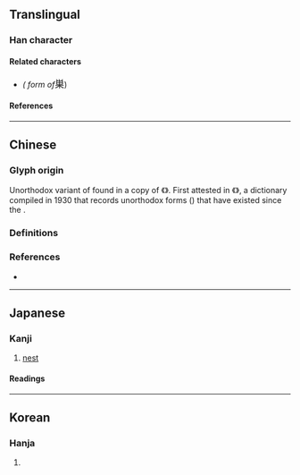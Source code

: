 {{also|巢}}
{{character info/new}}
==Translingual==

===Han character===
{{Han char|rn=47|rad=巛|as=08|sn=11|four=90904|canj=FWD|ids=⿱⺍果}}

====Related characters====
* {{l|mul|[[巢]]}} ''({{w|Kyūjitai}} form of ''<big>巣</big>)

====References====
{{Han ref|kx=0531.131|dkj=08696|dj=0919.230|hdz=21221.010|uh=5DE3}}

----

==Chinese==

===Glyph origin===
Unorthodox variant of {{l|zh|巢}} found in a {{w|Movable type#Metal movable type in China|moveable type}} copy of ''{{w|Biographies of Exemplary Women}}'' 《{{w2|zh|列女傳}}》. First attested in 《{{w2|zh|宋元以來俗字譜}}》, a {{w|Variant Chinese character|variant forms}} dictionary compiled in 1930 that records unorthodox forms ({{l|zh|俗字}}) that have existed since the {{w|Song dynasty}}.

===Definitions===
{{zh-see|巢}}

===References===
* {{R:twedu|A01147-001}}

----

==Japanese==
{{ja-kanji forms|巣|巢}}

===Kanji===
{{ja-kanji|grade=4|rs=巛08|kyu=巢}}

# [[nest]]

====Readings====
{{ja-readings
|goon=じょう<ぜう
|kanon=そう<さう
|kun=す-, す-く.う
}}

----

==Korean==

===Hanja===
{{ko-hanja|hangeul=소|rv=so|mr=so}}

# {{alt form|ko|巢||[[nest]]}}